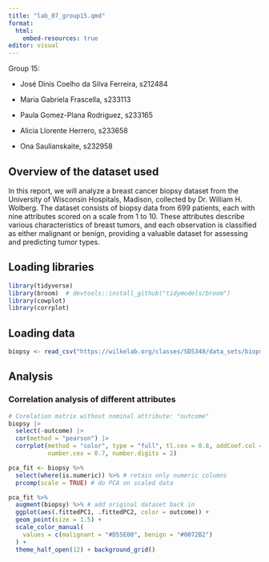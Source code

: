 ```yaml
---
title: "lab_07_group15.qmd"
format:
  html:
    embed-resources: true
editor: visual
---
```


Group 15:

-   José Dinis Coelho da Silva Ferreira, s212484

-   Maria Gabriela Frascella, s233113

-   Paula Gomez-Plana Rodriguez, s233165

-   Alicia Llorente Herrero, s233658

-   Ona Saulianskaite, s232958

## Overview of the dataset used

In this report, we will analyze a breast cancer biopsy dataset from the University of Wisconsin Hospitals, Madison, collected by Dr. William H. Wolberg. The dataset consists of biopsy data from 699 patients, each with nine attributes scored on a scale from 1 to 10. These attributes describe various characteristics of breast tumors, and each observation is classified as either malignant or benign, providing a valuable dataset for assessing and predicting tumor types.

## Loading libraries
```r
library(tidyverse)
library(broom)  # devtools::install_github("tidymodels/broom")
library(cowplot)
library(corrplot)
```

## Loading data
```r
biopsy <- read_csv("https://wilkelab.org/classes/SDS348/data_sets/biopsy.csv")
```

## Analysis

### Correlation analysis of different attributes
```r
# Corelation matrix without nominal attribute: "outcome"
biopsy |>
  select(-outcome) |>
  cor(method = "pearson") |>
  corrplot(method = "color", type = "full", tl.cex = 0.8, addCoef.col = "black", 
           number.cex = 0.7, number.digits = 2)
```

```r
pca_fit <- biopsy %>% 
  select(where(is.numeric)) %>% # retain only numeric columns
  prcomp(scale = TRUE) # do PCA on scaled data
```

```r
pca_fit %>%
  augment(biopsy) %>% # add original dataset back in
  ggplot(aes(.fittedPC1, .fittedPC2, color = outcome)) + 
  geom_point(size = 1.5) +
  scale_color_manual(
    values = c(malignant = "#D55E00", benign = "#0072B2")
  ) +
  theme_half_open(12) + background_grid()
```
